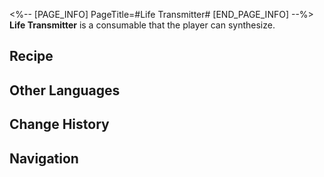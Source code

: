 <%-- [PAGE_INFO]
PageTitle=#Life Transmitter#
[END_PAGE_INFO] --%>
{{Consumable Infobox
|id          = 401007
|image       = Item Life Transmitter.png{{subst:void|<!--$UPLOAD:<<SpriteOutput/ItemFigures/401007.png>-<Item Life Transmitter.png>-<Consumable Icons>>-->}}
|type        = undefined
|rarity      = 2
|effect      = Upon use, immediately heals one downed character for 10% of the character's Max HP.
|description = A simple device used to provide life-saving oxygen.
|effectType  = 
|effectType2 = 
|effectType3 = 
|recipe      = {{cx|Source missing}}
|source1     = [[Omni-Synthesizer]]
|source2     = 
|source3     = 
}}
{{Description|''"Breathe in, breathe out. You'll be fine."''}}
'''Life Transmitter''' is a consumable that the player can synthesize.

==Recipe==
{{Recipe
|type             = Synthesis
|group            = Consumable
|Gaseous Liquid   = 2
|Mechanical Parts = 2
|sort             = Gaseous Liquid;Mechanical Parts
}}

==Other Languages==
{{Other Languages
|en   = Life Transmitter
|zhs  = 生命传输器
|zht  = 生命傳輸器
|ja   = ライフトランスミッタ
|ko   = 생명 전송기
|es   = Transmisor de vida
|fr   = Transmetteur de vie
|ru   = Передатчик жизни
|th   = Life Transmitter
|vi   = Máy Chuyển Sinh Mạng
|de   = Lebenstransmitter
|id   = Life Transmitter
|pt   = Transmissor de Vida
}}

==Change History==
{{Change History|1.0}}

==Navigation==
{{Consumable Navbox}}